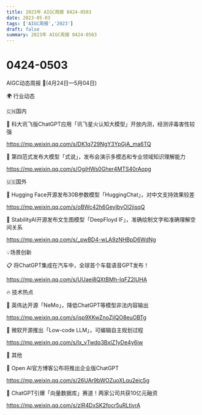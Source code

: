 ```yaml
---
title: 2023年 AIGC周报 0424-0503
date: 2023-05-03
tags: ['AIGC周报','2023']
draft: false
summary: 2023年 AIGC周报 0424-0503
---
```

# 0424-0503



AIGC动态周报 🚀(4月24日—5月04日)

🌍 行业动态

🇨🇳国内

📰 科大讯飞版ChatGPT应用「讯飞星火认知大模型」开放内测，经测评毒害性较强

https://mp.weixin.qq.com/s/DK1q729NgY3YpGjA_ma6TQ

📰 第四范式发布大模型「式说」，发布会演示多模态和专业领域知识理解能力

https://mp.weixin.qq.com/s/OgiHWs0Gher4MTS40rAopg

🇺🇸国外

📰 Hugging Face开源发布30B参数模型「HuggingChat」，对中文支持效果较差

https://mp.weixin.qq.com/s/oBWc42h6GeyIbyOI2jisqQ

📰 StabilityAI开源发布文生图模型「DeepFloyd IF」，准确绘制文字和准确理解空间关系

https://mp.weixin.qq.com/s/_pwBD4-wLA9zNHBpD6WdNg

💡场景创新

📋 将ChatGPT集成在汽车中，全球首个车载语音GPT发布！

https://mp.weixin.qq.com/s/UUaei8QXtBMh-IqFZ2lUHA

🔥 技术热点

📝 英伟达开源「NeMo」，降低ChatGPT等模型非法内容输出

https://mp.weixin.qq.com/s/jsp9XKwZnoZjlQO8euOBTg

📝 微软开源推出「Low-code LLM」，可编辑自主规划过程

https://mp.weixin.qq.com/s/Ix_yTwdq3BxIZ1yDe4y6iw

🎉 其他

🚀 Open AI官方博客公布将推出企业版ChatGPT

https://mp.weixin.qq.com/s/26UAr9bWOZuoXLqu2ejc5g

🚀 ChatGPT引爆「向量数据库」赛道！两家公司共获10亿元融资

https://mp.weixin.qq.com/s/zIR4DxSK2focr5uRLtivrA